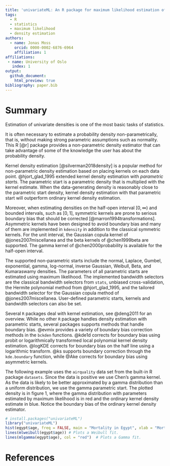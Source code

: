 ```yaml
---
title: 'univariateML: An R package for maximum likelihood estimation of univariate densities'
tags:
  - R
  - statistics
  - maximum likelihood
  - density estimation
authors:
  - name: Jonas Moss
    orcid: 0000-0002-6876-6964
    affiliation: 1
affiliations:
 - name: University of Oslo
   index: 1
output:
  github_document:
    html_preview: true
bibliography: paper.bib
---
```


# Summary
Estimation of univariate densities is one of the most basic tasks of statistics.



It is often necessary to estimate a probability density non-parametrically, that is, without 
making strong parametric assumptions such as normality. 
This R [@r] package provides a non-parametric density estimator that can take advantage of some of the knowledge the user has about the probability density.

Kernel density estimation [@silverman2018density] is a popular method for non-parametric density estimation based on placing kernels on each data point. @hjort_glad_1995 extended kernel density estimation with *parametric starts*.
The parametric start is a parametric density that is multiplied with the kernel
estimate. When the data-generating density is reasonably close to the parametric
start density, kernel density estimation with that parametric start will outperform
ordinary kernel density estimation.

Moreover, when estimating densities on the half-open interval $\left[0,\infty\right)$ and bounded intervals, such as $\left[0, 1\right]$, symmetric kernels are prone to serious boundary bias that should be corrected [@marron1994transformations]. 
Asymmetric kernels have been designed to avoid boundary bias and many of them are implemented in `kdensity` in addition to the classical symmetric kernels.
For the unit interval, the Gaussian copula kernel of @jones2007miscellanea and the beta kernels of @chen1999beta are supported. 
The gamma kernel of @chen2000probability is available for the half-open interval.

The supported non-parametric starts include the normal, Laplace, Gumbel, 
exponential, gamma, log-normal, inverse Gaussian, Weibull, Beta, and Kumaraswamy
densities. The parameters of all parametric starts are estimated using maximum 
likelihood. The implemented bandwidth selectors are the classical bandwidth 
selectors from `stats`, unbiased cross-validation, the Hermite polynomial method 
from @hjort_glad_1995, and the tailored bandwidth selector for the Gaussian 
copula method of @jones2007miscellanea. User-defined parametric starts, 
kernels and bandwidth selectors can also be set. 

Several `R` packages deal with kernel estimation, see @deng2011 for an overview. 
While no other `R` package handles density estimation with parametric starts, 
several packages supports methods that handle boundary bias. @evmix provides a 
variety of boundary bias correction methods in the `bckden` functions. @kde1d 
corrects for boundary bias using probit or logarithmically transformed 
local polynomial kernel density estimation. @logKDE corrects for 
boundary bias on the half line using a logarithmic transform. @ks supports 
boundary correction through the `kde.boundary` function, while @Ake corrects 
for boundary bias using asymmetric kernels.

The following example uses the `airquality` data set from the built-in
R package `datasets`. Since the data is positive we use Chen's gamma kernel. 
As the data is likely to be better approximated by a gamma distribution than a 
uniform distribution, we use the gamma parametric start. The plotted density is
in figure 1, where the gamma distribution with parameters estimated by maximum 
likelihood is in red and the ordinary kernel density estimate in blue. 
Notice the boundary bias of the ordinary kernel density estimator. 

```r
# install.packages("univariateML")
library("univariateML")
hist(egypt$age, freq = FALSE, main = "Mortality in Egypt", xlab = "Mortality")
lines(mlweibull(egypt$age)) # Plots a Weibull fit.
lines(mlgamma(egypt$age), col = "red")  # Plots a Gamma fit.
```

# References
